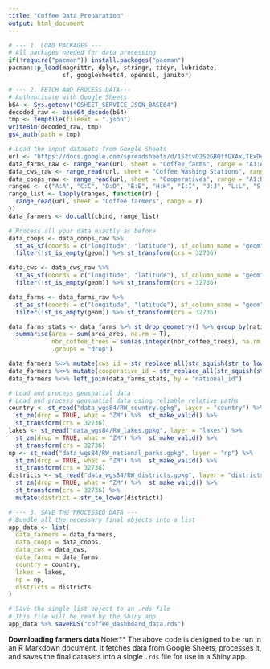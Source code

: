```yaml
---
title: "Coffee Data Preparation"
output: html_document
---
```

  
```r

# --- 1. LOAD PACKAGES ---
# All packages needed for data processing
if(!require("pacman")) install.packages("pacman")
pacman::p_load(magrittr, dplyr, stringr, tidyr, lubridate,
               sf, googlesheets4, openssl, janitor)

# --- 2. FETCH AND PROCESS DATA---
# Authenticate with Google Sheets
b64 <- Sys.getenv("GSHEET_SERVICE_JSON_BASE64")
decoded_raw <- base64_decode(b64)
tmp <- tempfile(fileext = ".json")
writeBin(decoded_raw, tmp)
gs4_auth(path = tmp)

# Load the input datasets from Google Sheets
url <- "https://docs.google.com/spreadsheets/d/1S2tvQ2S2GBQffGXAxLTExDu0i24jHxj7NwG-gWPahD4"
data_farms_raw <- range_read(url, sheet = "Coffee_farms", range = "A1:AE")
data_cws_raw <- range_read(url, sheet = "Coffee Washing Stations", range = "A1:Z")
data_coops_raw <- range_read(url, sheet = "Cooperatives", range = "A1:R")
ranges <- c("A:A", "C:C", "D:D", "E:E", "H:H", "I:I", "J:J", "L:L", "S:S", "W:W", "X:X", "Z:Z")
range_list <- lapply(ranges, function(r) {
  range_read(url, sheet = "Coffee farmers", range = r)
})
data_farmers <- do.call(cbind, range_list)

# Process all your data exactly as before
data_coops <- data_coops_raw %>% 
  st_as_sf(coords = c("longitude", "latitude"), sf_column_name = "geom", crs = 4326, remove = T, na.fail = F) %>%
  filter(!st_is_empty(geom)) %>% st_transform(crs = 32736)

data_cws <- data_cws_raw %>% 
  st_as_sf(coords = c("longitude", "latitude"), sf_column_name = "geom", crs = 4326, remove = T, na.fail = F) %>%
  filter(!st_is_empty(geom)) %>% st_transform(crs = 32736)

data_farms <- data_farms_raw %>% 
  st_as_sf(coords = c("longitude", "latitude"), sf_column_name = "geom", crs = 4326, remove = T, na.fail = F) %>%
  filter(!st_is_empty(geom)) %>% st_transform(crs = 32736)

data_farms_stats <- data_farms %>% st_drop_geometry() %>% group_by(national_id, age_range_coffee_trees) %>%
  summarise(area = sum(area_ares, na.rm = T),
            nbr_coffee_trees = sum(as.integer(nbr_coffee_trees), na.rm = T),
            .groups = "drop")

data_farmers %<>% mutate(cws_id = str_replace_all(str_squish(str_to_lower(farmer_cws)), " ", "_"))
data_farmers %<>% mutate(cooperative_id = str_replace_all(str_squish(str_to_lower(cooperative)), " ", "_"))
data_farmers %<>% left_join(data_farms_stats, by = "national_id")

# Load and process geospatial data
# Load and process geospatial data using reliable relative paths
country <- st_read("data_wgs84/RW_country.gpkg", layer = "country") %>% 
  st_zm(drop = TRUE, what = "ZM") %>%  st_make_valid() %>% 
  st_transform(crs = 32736)
lakes <- st_read("data_wgs84/RW_lakes.gpkg", layer = "lakes") %>% 
  st_zm(drop = TRUE, what = "ZM") %>%  st_make_valid() %>% 
  st_transform(crs = 32736)
np <- st_read("data_wgs84/RW_national_parks.gpkg", layer = "np") %>% 
  st_zm(drop = TRUE, what = "ZM") %>%  st_make_valid() %>% 
  st_transform(crs = 32736)
districts <- st_read("data_wgs84/RW_districts.gpkg", layer = "districts") %>% 
  st_zm(drop = TRUE, what = "ZM") %>%  st_make_valid() %>% 
  st_transform(crs = 32736) %>%
  mutate(district = str_to_lower(district))

# --- 3. SAVE THE PROCESSED DATA ---
# Bundle all the necessary final objects into a list
app_data <- list(
  data_farmers = data_farmers,
  data_coops = data_coops,
  data_cws = data_cws,
  data_farms = data_farms,
  country = country,
  lakes = lakes,
  np = np,
  districts = districts
)

# Save the single list object to an .rds file
# This file will be read by the Shiny app
app_data %>% saveRDS("coffee_dashboard_data.rds")
```

**Downloading farmers data
**Note:** The above code is designed to be run in an R Markdown document. It fetches data from Google Sheets, processes it, and saves the final datasets into a single `.rds` file for use in a Shiny app. 
